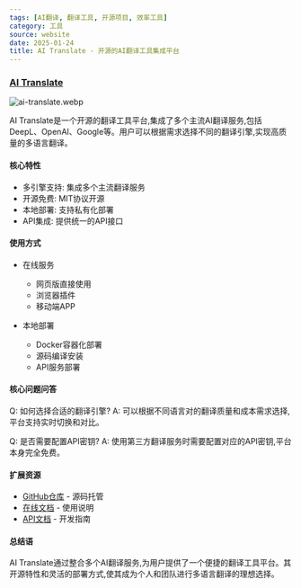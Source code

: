 ```yaml
---
tags: [AI翻译, 翻译工具, 开源项目, 效率工具]
category: 工具
source: website
date: 2025-01-24
title: AI Translate - 开源的AI翻译工具集成平台
---
```


### [AI Translate](https://aitranslate.site/)

![ai-translate.webp](https://img.mengpeng.tech/i/2025/02/07/67a5a0a4298b1.webp)

AI Translate是一个开源的翻译工具平台,集成了多个主流AI翻译服务,包括DeepL、OpenAI、Google等。用户可以根据需求选择不同的翻译引擎,实现高质量的多语言翻译。

#### 核心特性

- 多引擎支持: 集成多个主流翻译服务
- 开源免费: MIT协议开源
- 本地部署: 支持私有化部署
- API集成: 提供统一的API接口

#### 使用方式

- 在线服务
  - 网页版直接使用
  - 浏览器插件
  - 移动端APP

- 本地部署
  - Docker容器化部署
  - 源码编译安装
  - API服务部署

#### 核心问题问答

Q: 如何选择合适的翻译引擎?
A: 可以根据不同语言对的翻译质量和成本需求选择,平台支持实时切换和对比。

Q: 是否需要配置API密钥?
A: 使用第三方翻译服务时需要配置对应的API密钥,平台本身完全免费。

#### 扩展资源

- [GitHub仓库](https://github.com/aitranslate) - 源码托管
- [在线文档](https://aitranslate.site/docs) - 使用说明
- [API文档](https://aitranslate.site/api) - 开发指南

#### 总结语

AI Translate通过整合多个AI翻译服务,为用户提供了一个便捷的翻译工具平台。其开源特性和灵活的部署方式,使其成为个人和团队进行多语言翻译的理想选择。 